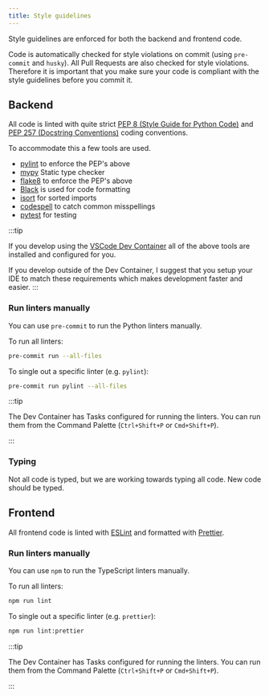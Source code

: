 ```yaml
---
title: Style guidelines
---
```


Style guidelines are enforced for both the backend and frontend code.

Code is automatically checked for style violations on commit (using `pre-commit` and `husky`).
All Pull Requests are also checked for style violations. Therefore it is important that you make sure your code is compliant with the style guidelines before you commit it.

## Backend

All code is linted with quite strict [PEP 8 (Style Guide for Python Code)](https://www.python.org/dev/peps/pep-0008/) and [PEP 257 (Docstring Conventions)](https://www.python.org/dev/peps/pep-0257/) coding conventions.

To accommodate this a few tools are used.

- [pylint](https://www.pylint.org/) to enforce the PEP's above
- [mypy](https://mypy-lang.org/) Static type checker
- [flake8](https://flake8.pycqa.org/en/latest/) to enforce the PEP's above
- [Black](https://black.readthedocs.io/en/stable/) is used for code formatting
- [isort](https://pycqa.github.io/isort/) for sorted imports
- [codespell](https://github.com/codespell-project/codespell) to catch common misspellings
- [pytest](https://docs.pytest.org/en/6.2.x/) for testing

:::tip

If you develop using the [VSCode Dev Container](/docs/developers/development_environment/setup#developing-in-a-vscode-dev-container) all of the above tools are installed and configured for you.

If you develop outside of the Dev Container, I suggest that you setup your IDE to match these requirements which makes development faster and easier.
:::

### Run linters manually

You can use `pre-commit` to run the Python linters manually.

To run all linters:

```bash
pre-commit run --all-files
```

To single out a specific linter (e.g. `pylint`):

```bash
pre-commit run pylint --all-files
```

:::tip

The Dev Container has Tasks configured for running the linters. You can run them from the Command Palette (`Ctrl+Shift+P` or `Cmd+Shift+P`).

:::

### Typing

Not all code is typed, but we are working towards typing all code. New code should be typed.

## Frontend

All frontend code is linted with [ESLint](https://eslint.org/) and formatted with [Prettier](https://prettier.io/).

### Run linters manually

You can use `npm` to run the TypeScript linters manually.

To run all linters:

```bash
npm run lint
```

To single out a specific linter (e.g. `prettier`):

```bash
npm run lint:prettier
```

:::tip

The Dev Container has Tasks configured for running the linters. You can run them from the Command Palette (`Ctrl+Shift+P` or `Cmd+Shift+P`).

:::
